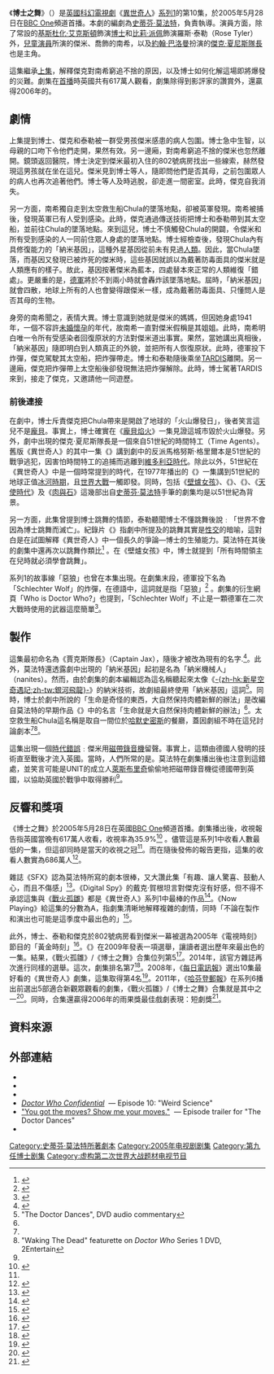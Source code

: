 {{noteTA
|G1=Show
|G2=TV
|T=zh-cn:博士之舞 ; zh-hk:母子重聚; zh-tw:博士之舞;
|1=zh-cn:博士之舞 ; zh-hk:母子重聚; zh-tw:博士之舞;
|2=zh-cn:战地孤魂 ; zh-hk:戰火孤雛; zh-tw:戰地孤雛;
|3=zh-cn:炸弹城; zh-hk:重生機會; zh-tw:核爆城市;
}}

{{Infobox Doctor Who episode|
|number = 164b
|serial_name= 博士之舞<br/>The Doctor Dances
|image= 
|caption= 
|show=DW
|type=劇集
|doctor = [[基斯杜化·艾克斯頓|基斯杜化·艾克斯頓]]（[[第九任博士|第九任博士]]）
|companion=[[比莉·派佩|比莉·派佩]]（羅斯·泰勒）
|companion2=[[約翰·巴洛曼|約翰·巴洛曼]] ([[傑克·夏尼斯隊長|傑克·夏尼斯隊長]])
|guests=
*阿爾伯特·瓦倫丁 – 傑米
*佛羅倫斯·賀殊 – 南希
*韋察·威爾遜 - 康斯坦丁醫生 
|writer= [[史蒂芬·莫法特|史蒂芬·莫法特]]
|director= {{link-en|占士·夏維斯|James Hawes}}
|script_editor=艾爾文·羅蘭滋
|producer=菲爾·歌連臣
|executive_producer= [[拉塞爾·T·戴維斯|拉塞爾·T·戴維斯]]<br />祖利亞·加德納<br />馬利·楊格
|composer= 馬瑞·高德
|production_code=1.10
|length=45分鐘，兩部份的下半部
|date=2005年5月28日
|preceding="[[戰火孤雛|戰火孤雛]]"
|following="[[核爆城市|核爆城市]]"
|series=[[異世奇人_(系列1)|系列1]]
|}}

《'''博士之舞'''》（{{lang|en|The Doctor Dances}}）是[[英國|英國]][[科幻|科幻]][[電視劇|電視劇]]《[[異世奇人|異世奇人]]》[[異世奇人_(系列1)|系列1]]的第10集，於2005年5月28日在[[BBC_One|BBC One]]頻道首播。本劇的編劇為[[史蒂芬·莫法特|史蒂芬·莫法特]]，{{link-en|占士·夏維斯|James Hawes}}負責執導。演員方面，除了常設的[[基斯杜化·艾克斯頓|基斯杜化·艾克斯頓]]飾演[[博士_(異世奇人)|博士]]和[[比莉·派佩|比莉·派佩]]飾演羅斯·泰勒（Rose Tyler）外，[[兒童演員|兒童演員]]{{link-en|阿爾伯特·瓦倫丁|Albert Valentine (actor)}}所演的傑米、{{link-en|佛羅倫斯·賀殊|Florence Hoath}}喬飾的南希，以及[[約翰·巴洛曼|約翰·巴洛曼]]扮演的[[傑克·夏尼斯隊長|傑克·夏尼斯隊長]]也是主角。

這集繼承[[戰火孤雛|上集]]，解釋傑克對南希窮追不捨的原因，以及博士如何化解這場即將爆發的災難。劇集在[[首演|首播]]時英國共有617萬人觀看，劇集除得到影評家的讚賞外，還贏得2006年的{{link-en|雨果獎最佳戲劇表現：短劇獎|Hugo Award for Best Dramatic Presentation}}。

==劇情==
上集提到博士、傑克和泰勒被一群受男孩傑米感患的病人包圍。博士急中生智，以母親的口吻下令他們走開，果然有效。另一邊廂，對南希窮追不捨的傑米也忽然離開。鏡頭返回醫院，博士決定到傑米最初入住的802號病房找出一些線索，赫然發現這男孩就在坐在這兒。傑米見到博士等人，隨即問他們是否其母，之前包圍眾人的病人也再次追著他們。博士等人及時逃脫，卻走進一間密室。此時，傑克自我消失。

另一方面，南希獨自走到太空救生船Chula的墜落地點，卻被英軍發現。南希被捕後，發現英軍已有人受到感染。此時，傑克通過傳送技術把博士和泰勒帶到其太空船，並前往Chula的墜落地點。來到這兒，博士不慎觸發Chula的開闢，令傑米和所有受到感染的人一同前住眾人身處的墜落地點。博士經檢查後，發現Chula內有具修復能力的「納米基因」，這種外星基因從前未有見過[[人類|人類]]。因此，當Chula墜落，而基因又發現已被炸死的傑米時，這些基因就誤以為戴著防毒面具的傑米就是人類應有的樣子。故此，基因按著傑米為藍本，四處替本來正常的人類維復「錯處」。更嚴重的是，[[納粹德軍|德軍]]將於不到兩小時就會轟炸該墜落地點。屆時，「納米基因」就會四散，地球上所有的人也會變得跟傑米一樣，成為戴著防毒面具、只懂問人是否其母的生物。

身旁的南希聞之，表情大異。博士意識到她就是傑米的媽媽，但因她身處1941年，一個不容許[[未婚懷孕|未婚懷孕]]的年代，故南希一直對傑米假稱是其姐姐。此時，南希明白唯一令所有受感染者回復原狀的方法對傑米道出事實。果然，當她講出真相後，「納米基因」隨即明白到人類真正的外貌，並把所有人恢復原狀。此時，德軍投下炸彈，傑克駕駛其太空船，把炸彈帶走。博士和泰勒隨後乘坐[[TARDIS|TARDIS]]離開。另一邊廂，傑克把炸彈帶上太空船後卻發現無法把炸彈解除。此時，博士駕著TARDIS來到，接走了傑克，又邀請他一同遊歷。

===前後連接===
在劇中，博士斥責傑克把Chula帶來是開啟了地球的「火山爆發日」，後者笑言這兒不是[[龐貝|龐貝]]。事實上，博士確實在《[[龐貝焰火|龐貝焰火]]》一集見證這城市毀於火山爆發。另外，劇中出現的傑克·夏尼斯隊長是一個來自51世紀的時間特工（Time Agents）。舊版《異世奇人》的其中一集《{{link-en|蔣翁的爪子|The Talons of Weng-Chiang}}》講到劇中的反派馬格努斯·格里爾本是51世紀的戰爭逃犯，因害怕時間特工的追捕而逃離到[[維多利亞時代|維多利亞時代]]。除此以外，51世紀在《異世奇人》中是一個時常提到的時代，在1977年播出的《{{link-en|看不到的敵人|The Invisible Enemy (Doctor Who)}}》一集講到51世紀的地球正值[[冰河時期|冰河時期]]，且[[世界大戰|世界大戰]]一觸即發。同時，包括《[[壁爐女孩|壁爐女孩]]》、《{{link-en|寂靜圖書館|Silence in the Library}}》、《{{link-en|死亡森林|Forest of the Dead}}》、《[[天使時代|天使時代]]》及《[[肉與石|肉與石]]》這幾部出自[[史蒂芬·莫法特|史蒂芬·莫法特]]手筆的劇集均是以51世紀為背景。

另一方面，此集曾提到博士跳舞的情節，泰勒聽聞博士不懂跳舞後說﹕「世界不會因為博士跳舞而滅亡」。紀錄片《{{link-en|異世奇人解密|Doctor Who Confidential}}》指劇中所提及的跳舞其實是[[性交|性交]]的暗喻，這對白是在試圖解釋《異世奇人》中一個長久的爭論—博士的生殖能力。莫法特在其後的劇集中還再次以跳舞作類比<ref name="confidential">{{cite episode|title=Weird Science|series=[[Doctor_Who_Confidential|Doctor Who Confidential]]|airdate=28 May 2005|network=[[BBC|BBC]]|station=[[BBC_Three|BBC Three]]|seriesno=1|number=10}}</ref> 。在《壁爐女孩》中，博士就提到「所有時間領主在兒時就必須學會跳舞」。

系列1的故事線「惡狼」也曾在本集出現。在劇集末段，德軍投下名為「Schlechter Wolf」的炸彈，在德語中，這詞就是指「惡狼」<ref>{{cite web|url=http://badwolf.org.uk/clues.html|title=Bad Wolf: Clues|publisher=BBC|accessdate=2012-02-20|archive-url=https://web.archive.org/web/20120205002900/http://badwolf.org.uk/clues.html|archive-date=2012-02-05|dead-url=yes}}</ref> 。劇集的衍生網頁「Who is Doctor Who?」也提到，「Schlechter Wolf」不止是一顆德軍在二次大戰時使用的武器這麼簡單<ref>{{Cite web |url=http://www.whoisdoctorwho.co.uk/index11.shtml |title=Defending the Earth! Because friends stick together |access-date=2014-12-18 |archive-date=2021-01-28 |archive-url=https://web.archive.org/web/20210128135643/http://www.whoisdoctorwho.co.uk/index11.shtml |dead-url=no }}</ref>。

==製作==
這集最初命名為《賈克斯隊長》（Captain Jax），隨後才被改為現有的名字.<ref name="Sullivan">{{cite web|first=Shannon|last=Sullivan|url=http://www.shannonsullivan.com/drwho/serials/2005ij.html|publisher=A Brief History Of Time (Travel)|title=The Empty Child / The Doctor Dances|date=17 August 2009|accessdate=2012-02-20|archive-date=2021-01-26|archive-url=https://web.archive.org/web/20210126071928/http://www.shannonsullivan.com/drwho/serials/2005ij.html|dead-url=no}}</ref>。此外，莫法特還透露劇中出現的「納米基因」起初是名為「納米機械人」（nanites）。然而，由於劇集的劇本編輯{{link-en|海倫·雷諾|Helen Raynor}}認為這名稱聽起來太像《[[銀河飛龍|-{zh-hk:新星空奇遇記;zh-tw:銀河飛龍}-]]》的納米技術，故劇組最終使用「納米基因」這詞<ref name="audiocomm">"The Doctor Dances", DVD audio commentary</ref>。同時，博士於劇中所說的「生命是奇怪的東西，大自然保持肉體新鮮的辦法」是改編自莫法特的早期作品《{{link-en|言歸正傳|Joking Apart}}》中的名言「生命就是大自然保持肉體新鮮的辦法」<ref name="audiocomm"/>。太空救生船Chula這名稱是取自一間位於[[哈默史密斯|哈默史密斯]]的餐廳，蓋因劇組不時在這兒討論劇本<ref name="audiocomm"/><ref>"Waking The Dead" featurette on ''Doctor Who'' Series 1 DVD, 2Entertain</ref>。

這集出現一個[[時代錯誤|時代錯誤]]﹕傑米用[[錄音|磁帶錄音機]]留聲。事實上，這類由德國人發明的技術直至戰後才流入英國。當時，人們所常的是{{link-en|鋼絲錄音技術|Wire recording}}。莫法特在劇集播出後也注意到這錯處，並笑言可能是UNIT的成立人[[萊斯布里奇|萊斯布里奇]]偷偷地把磁帶錄音機從德國帶到英國，以協助英國於戰爭中取得勝利<ref name="audiocomm"/>。

==反響和獎項==
《博士之舞》於2005年5月28日在英國[[BBC_One|BBC One]]頻道首播。劇集播出後，收視報告指英國當晚有617萬人收看，收視率為35.9%<ref name="view">{{cite web|url=http://www.gallifreyone.com/newstv.php|title=Sunday Series Update|archiveurl=https://web.archive.org/web/20050605075227/http://www.gallifreyone.com/newstv.php|archivedate=2005年6月5日|publisher=[[Outpost_Gallifrey|Outpost Gallifrey]]|date=29 May 2005|accessdate=29 November 2013|deadurl=yes}}</ref> 。儘管這是系列1中收看人數最低的一集，但這卻同時是當天的收視之冠<ref name="view"/>。而在隨後發佈的報告更指，這集的收看人數實為686萬人<ref name="inside story">{{Cite book |last=Russell |first=Gary |title=Doctor Who: The Inside Story |url=https://archive.org/details/doctorwhoinsides0000russ |publisher=[[BBC_Books|BBC Books]] |location=London |year=2006 |page=[https://archive.org/details/doctorwhoinsides0000russ/page/139 139] |isbn=978-0-563-48649-7 |authorlink=Gary Russell}}</ref>。

雜誌《SFX》認為莫法特所寫的劇本很棒，又大讚此集「有趣、讓人驚喜、鼓動人心，而且不傷感」<ref>{{cite web|archiveurl=https://web.archive.org/web/20060527015102/http://www.sfx.co.uk/tv_reviews/doctor_who_the_empty_childthe_doctor_dances|date=28 May 2005|url=http://www.sfx.co.uk/tv_reviews/doctor_who_the_empty_childthe_doctor_dances|title=Doctor Who: The Empty Child/The Doctor Dances|work=SFX|archivedate=2006年5月27日|accessdate=28 April 2012|deadurl=yes}}</ref>。《Digital Spy》的戴克·賀根坦言對傑克沒有好感，但不得不承認這集與《[[戰火孤雛|戰火孤雛]]》都是《異世奇人》系列1中最棒的作品<ref>{{cite web|first=Dek|last=Hogan|url=http://www.digitalspy.com/british-tv/dekstvdiary/a21373/no-love-for-the-island.html|title=No love for the Island|publisher=[[Digital_Spy|Digital Spy]]|date=22 May 2005|accessdate=28 April 2012|archive-date=2015-09-23|archive-url=https://web.archive.org/web/20150923214917/http://www.digitalspy.com/british-tv/dekstvdiary/a21373/no-love-for-the-island.html|dead-url=no}}</ref>。《Now Playing》給這集的分數為A，指劇集清晰地解釋複雜的劇情，同時「不論在製作和演出也可能是這季度中最出色的」<ref>{{cite web|first=Arnold T|last=Blumburg|url=http://www.nowplayingmag.com/content/view/1622/47|archiveurl=https://web.archive.org/web/20060404032625/http://www.nowplayingmag.com/content/view/1622/47|archivedate=2006年4月4日|title=Doctor Who - "The Doctor Dances"|work=[[Now_Playing_(magazine)|Now Playing]]|date=1 June 2005|accessdate=27 March 2013|deadurl=yes}}</ref>。

此外，博士、泰勒和傑克於802號病房看到傑米一幕被選為2005年《電視時刻》節目的「黃金時刻」<ref>{{cite web|url=http://www.bbc.co.uk/tvmoments/winners.shtml|title=2005 TV moments|publisher=BBC|accessdate=2012-02-20|archive-date=2008-10-05|archive-url=https://web.archive.org/web/20081005140415/http://www.bbc.co.uk/tvmoments/winners.shtml|dead-url=no}}</ref>。《{{link-en|異世奇人雜誌|Doctor Who Magazine}}》在2009年發表一項選舉，讓讀者選出歷年來最出色的一集。結果，《戰火孤雛》/《博士之舞》合集位列第5<ref>{{cite web|first=Lester|last=Haines|url=http://www.theregister.co.uk/2009/09/17/best_who_ever/|title=Doctor Who fans name best episode ever|work=The Register|date=17 September 2009|accessdate=9 August 2011|archive-date=2020-05-13|archive-url=https://web.archive.org/web/20200513072841/https://www.theregister.co.uk/2009/09/17/best_who_ever/|dead-url=no}}</ref>。2014年，該官方雜誌再次進行同樣的選舉。這次，劇集排名第7<ref>{{cite news|title=The Top 10 Doctor Who stories of all time|url=http://www.doctorwhomagazine.com/the-top-10-doctor-who-stories-of-all-time/|accessdate=21 August 2014|publisher=Doctor Who Magazine|date=June 21, 2014|archive-url=https://web.archive.org/web/20191206154728/https://doctorwhomagazine.com/the-top-10-doctor-who-stories-of-all-time/|archive-date=2019-12-06|dead-url=yes}}</ref>。2008年，《[[每日電訊報|每日電訊報]]》選出10集最好看的《異世奇人》劇集，這集取得第4名<ref>{{cite web|url=http://www.telegraph.co.uk/culture/3674193/The-10-greatest-episodes-of-Doctor-Who-ever.html|title=The 10 greatest episodes of Doctor Who ever|work=[[The_Daily_Telegraph|The Daily Telegraph]]|date=2 July 2008|accessdate=2012-02-11|archive-date=2020-05-13|archive-url=https://web.archive.org/web/20200513072829/https://www.telegraph.co.uk/culture/3674193/The-10-greatest-episodes-of-Doctor-Who-ever.html|dead-url=no}}</ref>。2011年，《[[哈芬登郵報|哈芬登郵報]]》在系列6播出前選出5部適合新觀眾觀看的劇集，《戰火孤雛》/《博士之舞》合集就是其中之一<ref>{{cite web|first=Catherine|last=Lawson|url=http://www.aoltv.com/2011/08/09/doctor-who-5-essential-episodes/|title=Catch Up With 'Doctor Who': 5 Essential Episodes|work=[[The_Huffington_Post|The Huffington Post]]|date=9 August 2011|accessdate=12 February 2012|archive-date=2015-09-23|archive-url=https://web.archive.org/web/20150923211125/http://www.aoltv.com/2011/08/09/doctor-who-5-essential-episodes/|dead-url=no}}</ref>。同時，合集還贏得2006年的雨果獎最佳戲劇表現：短劇獎<ref name="hugo">{{Cite web| url = http://www.locusmag.com/2006/News/08_HugoCampbellWinners.html| title = Hugo and Campbell Awards Winners| work = [[Locus_(magazine)|Locus Online]]| accessdate = 2006-08-27| date = 26 August 2006| archive-date = 2016-05-28| archive-url = https://web.archive.org/web/20160528004121/http://www.locusmag.com/2006/News/08_HugoCampbellWinners.html| dead-url = no}}</ref>。

== 資料來源 ==
{{reflist|2}}

==外部連結==
{{Portal bar|神秘博士|电视剧|英国}}


*{{BBCDWnew|year=2005|id=doctordances|title=The Doctor Dances}}
*{{Brief| id=2005ij | title=The Empty Child" / "The Doctor Dances|quotes=y}}
*{{Doctor Who RG| id=who_tv08 | title=The Empty Child" / "The Doctor Dances|quotes=y}}
*''[http://www.bbc.co.uk/mediaselector/check/doctorwho/ram/confidential10?size=16x9&bgc=CC0000&nbram=1&bbram=1&nbwm=1&bbwm=1 Doctor Who Confidential] {{Wayback|url=http://www.bbc.co.uk/mediaselector/check/doctorwho/ram/confidential10?size=16x9&bgc=CC0000&nbram=1&bbram=1&nbwm=1&bbwm=1 |date=20090225180830 }}'' — Episode 10: "Weird Science"
*[http://www.bbc.co.uk/mediaselector/check/doctorwho/ram/ep10trail?size=16x9&bgc=CC0000&nbram=1&bbram=1 "You got the moves? Show me your moves."] {{Wayback|url=http://www.bbc.co.uk/mediaselector/check/doctorwho/ram/ep10trail?size=16x9&bgc=CC0000&nbram=1&bbram=1 |date=20081216041738 }} — Episode trailer for "The Doctor Dances"
*{{IMDB episode|0562995}}


{{Doctor Who episodes|N1}}

[[Category:史蒂芬·莫法特所著劇本|Category:史蒂芬·莫法特所著劇本]]
[[Category:2005年电视剧剧集|Category:2005年电视剧剧集]]
[[Category:第九任博士剧集|Category:第九任博士剧集]]
[[Category:虚构第二次世界大战题材电视节目|Category:虚构第二次世界大战题材电视节目]]